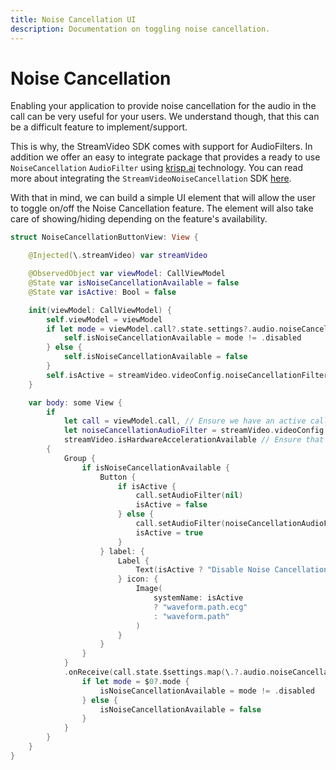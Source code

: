 ```yaml
---
title: Noise Cancellation UI
description: Documentation on toggling noise cancellation.
---
```


# Noise Cancellation

Enabling your application to provide noise cancellation for the audio in the call can be very useful for your users. We understand though, that this can be a difficult feature to implement/support.

This is why, the StreamVideo SDK comes with support for AudioFilters. In addition we offer an easy to integrate package that provides a ready to use `NoiseCancellation` `AudioFilter` using [krisp.ai](https://krisp.ai) technology. You can read more about integrating the `StreamVideoNoiseCancellation` SDK [here](../../guides/noise-cancellation).

With that in mind, we can build a simple UI element that will allow the user to toggle on/off the Noise Cancellation feature. The element will also take care of showing/hiding depending on the feature's availability.

```swift
struct NoiseCancellationButtonView: View {

    @Injected(\.streamVideo) var streamVideo

    @ObservedObject var viewModel: CallViewModel
    @State var isNoiseCancellationAvailable = false
    @State var isActive: Bool = false

    init(viewModel: CallViewModel) {
        self.viewModel = viewModel
        if let mode = viewModel.call?.state.settings?.audio.noiseCancellation?.mode {
            self.isNoiseCancellationAvailable = mode != .disabled
        } else {
            self.isNoiseCancellationAvailable = false
        }
        self.isActive = streamVideo.videoConfig.noiseCancellationFilter?.id == streamVideo.videoConfig.audioProcessingModule.activeAudioFilterId
    }

    var body: some View {
        if 
            let call = viewModel.call, // Ensure we have an active call.
            let noiseCancellationAudioFilter = streamVideo.videoConfig.noiseCancellationFilter, // Ensure that we have noiseCancellation audioFilter to activate.
            streamVideo.isHardwareAccelerationAvailable // Ensure that the device supports Apple's neuralEngine.
        {
            Group {
                if isNoiseCancellationAvailable {
                    Button {
                        if isActive {
                            call.setAudioFilter(nil)
                            isActive = false
                        } else {
                            call.setAudioFilter(noiseCancellationAudioFilter)
                            isActive = true
                        }
                    } label: {
                        Label {
                            Text(isActive ? "Disable Noise Cancellation" : "Noise Cancellation")
                        } icon: {
                            Image(
                                systemName: isActive
                                ? "waveform.path.ecg"
                                : "waveform.path"
                            )
                        }
                    }
                }
            }
            .onReceive(call.state.$settings.map(\.?.audio.noiseCancellation)) {
                if let mode = $0?.mode {
                    isNoiseCancellationAvailable = mode != .disabled
                } else {
                    isNoiseCancellationAvailable = false
                }
            }
        }
    }
}
```

